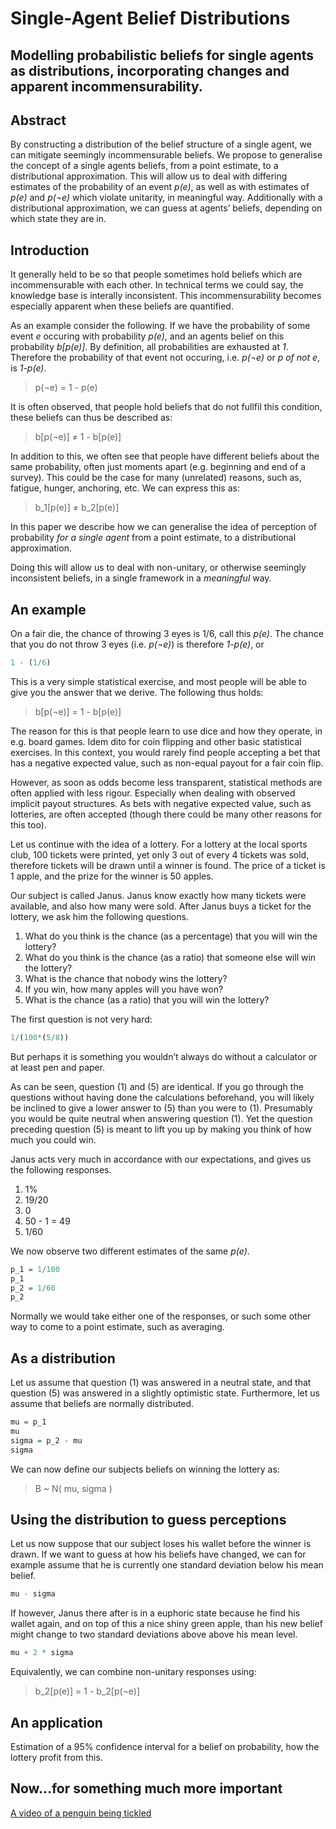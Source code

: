 Single-Agent Belief Distributions
========================================================
Modelling probabilistic beliefs for single agents as distributions, incorporating changes and apparent incommensurability.
--------------------------------------------------------


Abstract
--------------------------------------------------------
By constructing a distribution of the belief structure of a single agent, we can mitigate seemingly incommensurable beliefs. We propose to generalise the concept of a single agents beliefs, from a point estimate, to a distributional approximation. This will allow us to deal with differing estimates of the probability of an event *p(e)*, as well as with estimates of *p(e)* and *p(¬e)* which violate unitarity, in meaningful way. Additionally with a distributional approximation, we can guess at agents' beliefs, depending on which state they are in.


Introduction
--------------------------------------------------------
It generally held to be so that people sometimes hold beliefs which are incommensurable with each other. In technical terms we could say, the knowledge base is interally inconsistent. This incommensurability becomes especially apparent when these beliefs are quantified. 

As an example consider the following. If we have the probability of some event *e* occuring with probability *p(e)*, and an agents belief on this probability *b[p(e)]*. By definition, all probabilities are exhausted at *1*. Therefore the probability of that event not occuring, i.e. *p(¬e)* or *p of not e*, is *1-p(e)*.

> p(¬e) = 1 - p(e)

It is often observed, that people hold beliefs that do not fullfil this condition, these beliefs can thus be described as:

> b[p(¬e)] ≠ 1 - b[p(e)]

In addition to this, we often see that people have different beliefs about the same probability, often just moments apart (e.g. beginning and end of a survey). This could be the case for many (unrelated) reasons, such as, fatigue, hunger, anchoring, etc. We can express this as:

> b_1[p(e)] ≠ b_2[p(e)] 

In this paper we describe how we can generalise the idea of perception of probability *for a single agent* from a point estimate, to a distributional approximation.

Doing this will allow us to deal with non-unitary, or otherwise seemingly inconsistent beliefs, in a single framework in a *meaningful* way.


An example
--------------------------------------------------------
On a fair die, the chance of throwing 3 eyes is 1/6, call this *p(e)*. The chance that you do not throw 3 eyes (i.e. *p(¬e)*) is therefore *1-p(e)*, or

```r
1 - (1/6)
```

This is a very simple statistical exercise, and most people will be able to give you the answer that we derive. The following thus holds:

> b[p(¬e)] = 1 - b[p(e)]

The reason for this is that people learn to use dice and how they operate, in e.g. board games. Idem dito for coin flipping and other basic statistical exercises. In this context, you would rarely find people accepting a bet that has a negative expected value, such as non-equal payout for a fair coin flip.

However, as soon as odds become less transparent, statistical methods are often applied with less rigour. Especially when dealing with observed implicit payout structures. As bets with negative expected value, such as lotteries, are often accepted (though there could be many other reasons for this too). 

Let us continue with the idea of a lottery. For a lottery at the local sports club, 100 tickets were printed, yet only 3 out of every 4 tickets was sold, therefore tickets will be drawn until a winner is found. The price of a ticket is 1 apple, and the prize for the winner is 50 apples.

Our subject is called Janus. Janus know exactly how many tickets were available, and also how many were sold. After Janus buys a ticket for the lottery, we ask him the following questions.

  1. What do you think is the chance (as a percentage) that you will win the lottery?
  2. What do you think is the chance (as a ratio) that someone else will win the lottery?
  3. What is the chance that nobody wins the lottery?
  4. If you win, how many apples will you have won?
  5. What is the chance (as a ratio) that you will win the lottery?

The first question is not very hard:

```r
1/(100*(5/8))
```

But perhaps it is something you wouldn't always do without a calculator or at least pen and paper. 

As can be seen, question (1) and (5) are identical. If you go through the questions without having done the calculations beforehand, you will likely be inclined to give a lower answer to (5) than you were to (1). Presumably you would be quite neutral when answering question (1). Yet the question preceding question (5) is meant to lift you up by making you think of how much you could win.

Janus acts very much in accordance with our expectations, and gives us the following responses.

  1. 1%
  2. 19/20
  3. 0
  4. 50 - 1 = 49
  5. 1/60

We now observe two different estimates of the same *p(e)*.

```r
p_1 = 1/100
p_1
p_2 = 1/60
p_2
```

Normally we would take either one of the responses, or such some other way to come to a point estimate, such as averaging. 


As a distribution
--------------------------------------------------------
Let us assume that question (1) was answered in a neutral state, and that question (5) was answered in a slightly optimistic state. Furthermore, let us assume that beliefs are normally distributed.

```r
mu = p_1
mu
sigma = p_2 - mu
sigma
```

We can now define our subjects beliefs on winning the lottery as:

> B ~ N( mu, sigma )


Using the distribution to guess perceptions
--------------------------------------------------------
Let us now suppose that our subject loses his wallet before the winner is drawn. If we want to guess at how his beliefs have changed, we can for example assume that he is currently one standard deviation below his mean belief.

```r
mu - sigma
```

If however, Janus there after is in a euphoric state because he find his wallet again, and on top of this a nice shiny green apple, than his new belief might change to two standard deviations above above his mean level.

```r
mu + 2 * sigma
```

Equivalently, we can combine non-unitary responses using:

> b_2[p(e)] = 1 - b_2[p(¬e)]


An application
--------------------------------------------------------
Estimation of a 95% confidence interval for a belief on probability, how the lottery profit from this.


Now...for something much more important
--------------------------------------------------------
[A video of a penguin being tickled](http://www.youtube.com/watch?v=FVwtTrlPSSk)